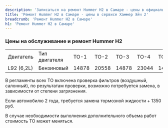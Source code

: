 ```yaml
---
description: 'Записаться на ремонт Hummer H2 в Самаре - цены в официальном сервисе Хаммер Эйч 2'
title: 'Ремонт Hummer H2 в Самаре - цены в сервисе Хаммер Эйч 2'
breadcrumb: 'Ремонт Hummer H2 в Самаре'
h1: 'Ремонт Hummer H2 в Самаре'
---
```

<h3>Цены на обслуживание и ремонт Hummer H2</h3>
<p>
</p>
<table>
<tbody>
<tr>
	<td>
		Двигатель
	</td>
	<td>
		Тип двигателя
	</td>
	<td>
		ТО-1
	</td>
	<td>
		ТО-2
	</td>
	<td>
		ТО-3
	</td>
	<td>
		ТО-4
	</td>
	<td>
		ТО-5
	</td>
	<td>
		ТО-6&nbsp;
	</td>
	<td>
		ТО-7
	</td>
	<td>
		ТО-8
	</td>
	<td>
		ТО-9&nbsp;
	</td>
</tr>
<tr>
	<td>
		L92 (6,2L)
	</td>
	<td>
		Бензиновый
	</td>
	<td>
		14878
	</td>
	<td>
		20558
	</td>
	<td>
		14878
	</td>
	<td>
		23044
	</td>
	<td>
		14878
	</td>
	<td>
		20558
	</td>
	<td>
		14878
	</td>
	<td>
		23044
	</td>
	<td>
		14878
	</td>
</tr>
</tbody>
</table>
<p>
	В регламенты всех ТО включена проверка фильтров (воздушный, салонный), по результатам проверки, возможно потребуется замена, в зависимости от степени загрязнения.
</p>
<p>
	Если автомобилю 2 года, требуется замена тормозной жидкости + 1350 руб.
</p>
<p>
	В случае необходимости выполнения дополнительного объема работ стоимость ТО может меняться.
</p>